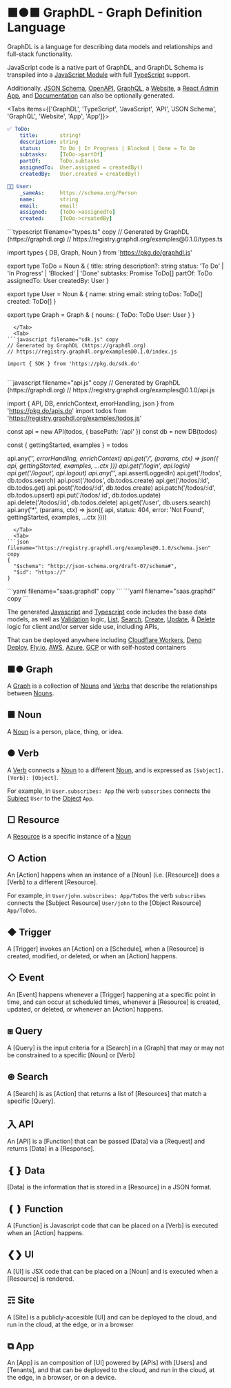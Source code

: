  
# ■●■ GraphDL - Graph Definition Language

GraphDL is a language for describing data models and relationships and full-stack functionality.

JavaScript code is a native part of GraphDL, and GraphDL Schema is transpiled into a 
[JavaScript Module](/nouns) with full [TypeScript](/nouns) support.  

Additionally, [JSON Schema](/nouns), [OpenAPI](/nouns), [GraphQL](/nouns), a [Website](/nouns), 
a [React Admin App](/nouns), and [Documentation](/nouns) can also be optionally generated.

<Tabs items={['GraphDL', 'TypeScript', 'JavaScript', 'API', 'JSON Schema', 'GraphQL', 'Website', 'App', 'App']}>
  <Tab>
```yaml filename="graphdl.yaml" copy
✅ ToDo:
    title:       string!
    description: string
    status:      To Do | In Progress | Blocked | Done = To Do
    subtasks:    [ToDo->partOf]
    partOf:      ToDo.subtasks
    assignedTo:  User.assigned = createdBy()
    createdBy:   User.created = createdBy()

🧑‍💻 User:
    _sameAs:     https://schema.org/Person
    name:        string
    email:       email!
    assigned:    [ToDo->assignedTo]
    created:     [ToDo->createdBy]
```
  </Tab>
  <Tab>
```typescript filename="types.ts" copy
// Generated by GraphDL (https://graphdl.org)
// https://registry.graphdl.org/examples@0.1.0/types.ts

import types { DB, Graph, Noun } from 'https://pkg.do/graphdl.js'

export type ToDo = Noun<ToDo> & {
  title:  string
  description?: string
  status: 'To Do' | 'In Progress' | 'Blocked' | 'Done'
  subtasks: Promise ToDo[]
  partOf: ToDo
  assignedTo: User
  createdBy: User
}

export type User = Noun<ToDo> & {
  name: string
  email: string
  toDos: ToDo[]
  created: ToDo[]
}

export type Graph = Graph & {
  nouns: {
    ToDo: ToDo
    User: User
  }
}

```
  </Tab>
  <Tab>
```javascript filename="sdk.js" copy
// Generated by GraphDL (https://graphdl.org)
// https://registry.graphdl.org/examples@0.1.0/index.js

import { SDK } from 'https://pkg.do/sdk.do'


```
  </Tab>
  <Tab>
```javascript filename="api.js" copy
// Generated by GraphDL (https://graphdl.org)
// https://registry.graphdl.org/examples@0.1.0/api.js

import { API, DB, enrichContext, errorHandling, json } from 'https://pkg.do/apis.do'
import todos from 'https://registry.graphdl.org/examples/todos.js'

const api = new API(todos, { basePath: '/api' })
const db = new DB(todos)

const { gettingStarted, examples } = todos

api.any('*', errorHandling, enrichContext)
api.get('/', (params, ctx) => json({ api, gettingStarted, examples, ...ctx }))
api.get('/login', api.login)
api.get('/logout', api.logout)
api.any('*', api.assertLoggedIn)
api.get('/todos', db.todos.search)
api.post('/todos', db.todos.create)
api.get('/todos/:id', db.todos.get)
api.post('/todos/:id', db.todos.create)
api.patch('/todos/:id', db.todos.upsert)
api.put('/todos/:id', db.todos.update)
api.delete('/todos/:id', db.todos.delete)
api.get('/user', db.users.search)
api.any('*', (params, ctx) => json({ api, status: 404, error: 'Not Found', gettingStarted, examples, ...ctx })))
```
  </Tab>
  <Tab>
```json filename="https://registry.graphdl.org/examples@0.1.0/schema.json" copy
{
  "$schema": "http://json-schema.org/draft-07/schema#",
  "$id": "https://"
}
```
  </Tab>
  <Tab>
```yaml filename="saas.graphdl" copy
```
  </Tab>
  <Tab>
```yaml filename="saas.graphdl" copy
```
  </Tab>
</Tabs>

The generated [Javascript](/#) and [Typescript](/#) code includes the base data models, as well as [Validation](/#) logic, 
[List](/#), [Search](/#), [Create](/#), [Update](/#), & [Delete](/#) logic for client and/or server side use, including APIs, 

That can be deployed anywhere including [Cloudflare Workers](/#), [Deno Deploy](/#), [Fly.io](/#), [AWS](/#), [Azure](/#), [GCP](/#)
or with self-hosted containers

## ■● Graph

A [Graph](/#Graph) is a collection of [Nouns](/#Noun) and [Verbs](/#Verb) that describe the relationships between [Nouns](/#Noun).

## ■ Noun

A [Noun](/#Noun) is a person, place, thing, or idea.

## ● Verb

A [Verb](/#Verb) connects a [Noun](/#Noun) to a different [Noun](/#Noun), and is expressed as `[Subject].[Verb]: [Object]`.

For example, in `User.subscribes: App` the verb `subscribes` connects the [Subject](/#) `User` to the [Object](/#) `App`.

## □ Resource

A [Resource](/#) is a specific instance of a [Noun](/#Noun)

## ○ Action

An [Action] happens when an instance of a [Noun] (i.e. [Resource]) does a [Verb] to a different [Resource].

For example, in `User/john.subscribes: App/ToDos` the verb `subscribes` connects the [Subject Resource] `User/john` to the [Object Resource] `App/ToDos`.

## ◆ Trigger

A [Trigger] invokes an [Action] on a [Schedule], when a [Resource] is created, modified, or deleted, or when an [Action] happens.

## ◇ Event

An [Event] happens whenever a [Trigger] happening at a specific point in time, and can occur at scheduled times, whenever a [Resource] is created, updated, or deleted, or whenever an [Action] happens.

## ⧆ Query

A [Query] is the input criteria for a [Search] in a [Graph] that may or may not be constrained to a specific [Noun] or [Verb]

## ⊛ Search

A [Search] is as [Action] that returns a list of [Resources] that match a specific [Query].

## 入 API

An [API] is a [Function] that can be passed [Data] via a [Request] and returns [Data] in a [Response].

## ❴❵ Data

[Data] is the information that is stored in a [Resource] in a JSON format.

## ❪❫ Function

A [Function] is Javascript code that can be placed on a [Verb] is executed when an [Action] happens.

## ❮❯ UI

A [UI] is JSX code that can be placed on a [Noun] and is executed when a [Resource] is rendered.

## ☶ Site

A [Site] is a publicly-accesible [UI] and can be deployed to the cloud, and run in the cloud, at the edge, or in a browser

## ⧉ App

An [App] is an composition of [UI] powered by [APIs] with [Users] and [Tenants], and that can be deployed to the cloud, and run in the cloud, at the edge, in a browser, or on a device.
